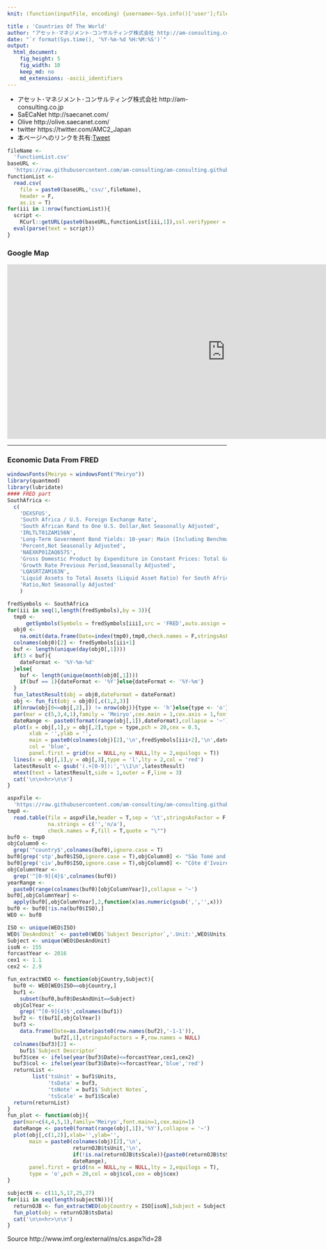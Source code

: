 ```yaml
---
knit: (function(inputFile, encoding) {username<-Sys.info()['user'];fileName<-'defaultPath.csv';pathToFile <-paste0('C:/Users/', username,'/Desktop/pathToCSV/');setwd(pathToFile);buf0<-read.csv(fileName,header = F,skip = 0,stringsAsFactor = F,check.names = F,fileEncoding = 'utf-8');timeStamp<-format(Sys.time(),'%Y%m%d%H%M%S');htmlName<-'CountriesOfTheWorld';rmarkdown::render(inputFile, encoding = encoding, output_file = paste0('C:/Users/',username,buf0[2,1],'charts/','am-consulting.co.jp-',htmlName,'.html')) })

title : 'Countries Of The World'
author: "アセット･マネジメント･コンサルティング株式会社 http://am-consulting.co.jp"
date: "`r format(Sys.time(), '%Y-%m-%d %H:%M:%S')`"
output: 
  html_document:
    fig_height: 5
    fig_width: 10
    keep_md: no
    md_extensions: -ascii_identifiers
---
```

<link href="http://knowledgevault.saecanet.com/components/rmarkdown-html.css" rel="stylesheet">
<script src="http://knowledgevault.saecanet.com/components/JavascriptCode.js"></script>
<style>.main-container {max-width : 1000px;}</style>

- アセット･マネジメント･コンサルティング株式会社 http://am-consulting.co.jp
- SaECaNet http://saecanet.com/
- Olive http://olive.saecanet.com/
- twitter https://twitter.com/AMC2_Japan
- 本ページへのリンクを共有:<a href="https://twitter.com/share" class="twitter-share-button" data-via="AMC2_Japan" data-size="large">Tweet</a> <script>!function(d,s,id){var js,fjs=d.getElementsByTagName(s)[0],p=/^http:/.test(d.location)?'http':'https';if(!d.getElementById(id)){js=d.createElement(s);js.id=id;js.src=p+'://platform.twitter.com/widgets.js';fjs.parentNode.insertBefore(js,fjs);}}(document, 'script', 'twitter-wjs');</script>

```r
fileName <- 
  'functionList.csv'
baseURL <- 
  'https://raw.githubusercontent.com/am-consulting/am-consulting.github.io/master/'
functionList <- 
  read.csv(
    file = paste0(baseURL,'csv/',fileName),
    header = F,
    as.is = T)
for(iii in 1:nrow(functionList)){
  script <- 
    RCurl::getURL(paste0(baseURL,functionList[iii,1]),ssl.verifypeer = F)
  eval(parse(text = script))
}
```

### Google Map

<iframe src="https://www.google.com/maps/embed?pb=!1m18!1m12!1m3!1d7187362.308715542!2d20.18143093148129!3d-28.405547131550506!2m3!1f0!2f0!3f0!3m2!1i1024!2i768!4f13.1!3m3!1m2!1s0x1c34a689d9ee1251%3A0xe85d630c1fa4e8a0!2z5Y2X44Ki44OV44Oq44Kr!5e0!3m2!1sja!2sjp!4v1497322786457" width="1000" height="400" frameborder="0" style="border:0" allowfullscreen></iframe>

***

### Economic Data From FRED

```r
windowsFonts(Meiryo = windowsFont("Meiryo"))
library(quantmod)
library(lubridate)
#### FRED part
SouthAfrica <- 
  c(
    'DEXSFUS',
    'South Africa / U.S. Foreign Exchange Rate',
    'South African Rand to One U.S. Dollar,Not Seasonally Adjusted',
    'IRLTLT01ZAM156N',
    'Long-Term Government Bond Yields: 10-year: Main (Including Benchmark) for South Africa',
    'Percent,Not Seasonally Adjusted',
    'NAEXKP01ZAQ657S',
    'Gross Domestic Product by Expenditure in Constant Prices: Total Gross Domestic Product for South Africa',
    'Growth Rate Previous Period,Seasonally Adjusted',
    'LQASRTZAM163N',
    'Liquid Assets to Total Assets (Liquid Asset Ratio) for South Africa',
    'Ratio,Not Seasonally Adjusted'
    )

fredSymbols <- SouthAfrica
for(iii in seq(1,length(fredSymbols),by = 3)){
  tmp0 <- 
      getSymbols(Symbols = fredSymbols[iii],src = 'FRED',auto.assign = F)
  obj0 <-
    na.omit(data.frame(Date=index(tmp0),tmp0,check.names = F,stringsAsFactors = F,row.names = NULL))
  colnames(obj0)[2] <- fredSymbols[iii+1]
  buf <- length(unique(day(obj0[,1])))
  if(3 < buf){
    dateFormat <- '%Y-%m-%d'
  }else{
    buf <- length(unique(month(obj0[,1])))
    if(buf == 1){dateFormat <- '%Y'}else{dateFormat <- '%Y-%m'}
  }
  fun_latestResult(obj = obj0,dateFormat = dateFormat)
  obj <- fun_fit(obj = obj0)[,c(1,2,3)]
  if(nrow(obj[0<=obj[,2],]) != nrow(obj)){type <- 'h'}else{type <- 'o'}
  par(mar = c(5,3,4,1),family = 'Meiryo',cex.main = 1,cex.axis = 1,font.main = 1)
  dateRange <- paste0(format(range(obj[,1]),dateFormat),collapse = '~')
  plot(x = obj[,1],y = obj[,2],type = type,pch = 20,cex = 0.5,
       xlab = '',ylab = '',
       main = paste0(colnames(obj)[2],'\n',fredSymbols[iii+2],'\n',dateRange),
       col = 'blue',
       panel.first = grid(nx = NULL,ny = NULL,lty = 2,equilogs = T))
  lines(x = obj[,1],y = obj[,3],type = 'l',lty = 2,col = 'red')
  latestResult <- gsub('(.+[0-9]):','\\1\n',latestResult)
  mtext(text = latestResult,side = 1,outer = F,line = 3)
  cat('\n\n<hr>\n\n')
}
```

```r
aspxFile <-
  'https://raw.githubusercontent.com/am-consulting/am-consulting.github.io/master/csv/WorldEconomicOutlook/201704/weoreptc.aspx'
tmp0 <-
  read.table(file = aspxFile,header = T,sep = '\t',stringsAsFactor = F,
             na.strings = c('','n/a'),
             check.names = F,fill = T,quote = "\"")
buf0 <- tmp0
objColumn0 <- 
  grep('^country$',colnames(buf0),ignore.case = T)
buf0[grep('stp',buf0$ISO,ignore.case = T),objColumn0] <- "São Tomé and Príncipe"
buf0[grep('civ',buf0$ISO,ignore.case = T),objColumn0] <- "Côte d'Ivoire"
objColumnYear <-
  grep('^[0-9]{4}$',colnames(buf0))
yearRange <-
  paste0(range(colnames(buf0)[objColumnYear]),collapse = '~')
buf0[,objColumnYear] <- 
  apply(buf0[,objColumnYear],2,function(x)as.numeric(gsub(',','',x)))
buf0 <- buf0[!is.na(buf0$ISO),]
WEO <- buf0
```

```r
ISO <- unique(WEO$ISO)
WEO$`DesAndUnit` <- paste0(WEO$`Subject Descriptor`,'.Unit:',WEO$Units)
Subject <- unique(WEO$DesAndUnit)
isoN <- 155
forcastYear <- 2016
cex1 <- 1.1
cex2 <- 2.9
```

```r
fun_extractWEO <- function(objCountry,Subject){
  buf0 <- WEO[WEO$ISO==objCountry,]
  buf1 <-
    subset(buf0,buf0$DesAndUnit==Subject)
  objColYear <-
    grep('^[0-9]{4}$',colnames(buf1))
  buf2 <- t(buf1[,objColYear])
  buf3 <-
    data.frame(Date=as.Date(paste0(row.names(buf2),'-1-1')),
               buf2[,1],stringsAsFactors = F,row.names = NULL)
  colnames(buf3)[2] <-
    buf1$`Subject Descriptor`
  buf3$cex <- ifelse(year(buf3$Date)<=forcastYear,cex1,cex2)
  buf3$col <- ifelse(year(buf3$Date)<=forcastYear,'blue','red')
  returnList <-
        list('tsUnit' = buf1$Units,
             'tsData' = buf3,
             'tsNote' = buf1$`Subject Notes`,
             'tsScale' = buf1$Scale)
  return(returnList)
}
fun_plot <- function(obj){
  par(mar=c(4,4,5,1),family='Meiryo',font.main=1,cex.main=1)
  dateRange <- paste0(format(range(obj[,1]),'%Y'),collapse = '~')
  plot(obj[,c(1,2)],xlab='',ylab='',
       main = paste0(colnames(obj)[2],'\n',
                     returnOJB$tsUnit,'\n',
                     if(!is.na(returnOJB$tsScale)){paste0(returnOJB$tsScale,'\n')},
                     dateRange),
       panel.first = grid(nx = NULL,ny = NULL,lty = 2,equilogs = T),
       type = 'o',pch = 20,col = obj$col,cex = obj$cex)
}
```

```r
subjectN <- c(11,5,17,25,27)
for(iii in seq(length(subjectN))){
  returnOJB <- fun_extractWEO(objCountry = ISO[isoN],Subject = Subject[subjectN[iii]])
  fun_plot(obj = returnOJB$tsData)
  cat('\n\n<hr>\n\n')
}
```

Source http://www.imf.org/external/ns/cs.aspx?id=28
